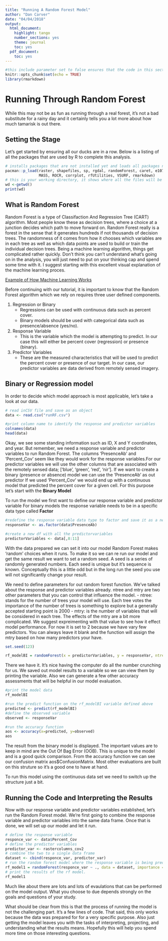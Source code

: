 ---
title: "Running A Random Forest Model"
author: "Dan Carver"
date: "04/04/2018"
output:
  html_document:
    highlight: tango
    number_sections: yes
    theme: journal
    toc: yes
  pdf_document:
    toc: yes
---

```{r setup, include=FALSE}
#this include parameter set to false ensures that the code in this section is not shown in the final product.
knitr::opts_chunk$set(echo = TRUE)
library(rmarkdown)
```


# Running Through Random Forest
While this may not be as fun as running through a real forest, it's not a bad substitute for a rainy day and it certainly tells you a lot more about how much tamarisk is out there.

## Setting the Stage
Let's get started by ensuring all our ducks are in a row. Below is a listing of all the packages that are used by R to complete this analysis.

```{r}
# installs packages that are not installed yet and loads all packages needed
pacman::p_load(raster, shapefiles, sp, rgdal, randomForest, caret, e1071,
               MASS, ROCR, corrplot, rfUtilities, VSURF, rmarkdown)
# this is your working directory, it shows where all the files will be stored
wd <-getwd()
print(wd)
```

## What is Random Forest
Random Forest is a type of Classifaction And Regression Tree (CART) algorithm. Most people know these as decision trees, where a choice at a junction decides which path to move forward on. Random Forest really is a forest in the sense that it generates hundreds if not thousands of decision trees. The randomness of it comes from how it chooses which variables are in each tree as well as which data points are used to build or train the individual decision trees. Being a machine learning algorithm, things get complicated rather quickly. Don't think you can't understand what's going on in the analysis, you will just need to put on your thinking cap and spend some time with it. I suggest starting with this excellent visual explanation of the machine learning proces.

[Example of How Machine Learning Works](http://www.r2d3.us/visual-intro-to-machine-learning-part-1/)

Before continuing with our tutorial, it is important to know that the Random Forest algorithm which we rely on requires three user defined components.

1. Regression or Binary
    + Regressions can be used with continuous data such as percent  cover.
    + Binary models should be used with categorical data such as presence/absence (yes/no).
2. Response Variable
    + This is the variable which the model is attempting to predict. In our case this will either be percent cover (regression) or presence (binary).
3. Predictor Variables
    + These are the measured characteristics that will be used to predict the percent cover or presence of our target. In our case, our predictor variables are data derived from remotely sensed imagery.


## Binary or Regression model
In order to decide which model approach is most applicable, let's take a look at our data.

```{r}

# read inCSV file and save as an object
data <- read.csv("runRF.csv")

#print column name to identify the response and predictor variables
colnames(data)
head(data)

```

Okay, we see some standing information such as ID, X and Y coordinates, and year. But remember, we need a response variable and predictor variables to run Random Forest. The columns 'PresenceAb' and 'Percent_Cov' seem like they would work for the response variables.For our predictor variables we will use the other columns that are associated with the remotely sensed data; ['blue', 'green', 'red', 'nir'].
If we want to create a binary (presence or absence) model we can use the 'PresenceAb' as out predictor
If we used 'Percent_Cov' we would end up with a continuous model that predicted the percent cover for a given cell.
For this purpose let's start with the **Binary Model**


To run the model we first want to define our response variable and predictor variable
For binary models the response variable needs to be in a specific data type called **Factor**

```{r}

#redefine the response variable data type to factor and save it as a new dataframe
responseVar <- as.factor(data$PresenceAb)

#create a new df with all the predictorvariables
predictorVariables <- data[,8:11]

```
With the data prepared we can set it into our model
Random Forest makes 'random' choices when it runs. To make it so we can re run our model and get the same result we want to set a random seed. A seed is a series of randomly generated numbers. Each seed is unique but it's sequence is known. Conceptually this is a little odd but in the long run the seed you use  will not significantly change your result.

We need to define parameters for out random forest function. We've talked about the response and predictor variables already. ntree and mtry are two other parameters that you can control that influence the model.
- ntree: stands for the number of trees your model will use. Each tree votes the importance of the number of trees is something to explore but a generally accepted starting point is 2000
- mtry: is the number of variables that will be considered in each tree. The effects of the mtry are a bit more complicated. We suggest expreimenting with that value to see how it effect model performance. For now it is set to 2 because we have vary few predictors. You can always leave it blank and the function will assign the mtry based on how many predictors your have.

```{r}

set.seed(123)

rf_modelBI = randomForest(x = predictorVariables, y = responseVar, ntree = 2000, mtry = 2)

```

There we have it. It's nice having the computer do all the number crunching for us.
We saved out model results to a variable so we can view them by printing the variable.
Also we can generate a few other accuracy assessments that will be helpful in our model evaluation.

```{r}
#print the model data
rf_modelBI

#run the predict function on the rf_modelBI variable defined above
predicted <- predict(rf_modelBI)
#define the observed variable
observed <- responseVar

#run the accuracy function
aos <- accuracy(x=predicted, y=observed)
aos
```

The result from the binary model is displayed. The important values are to keep in mind are the Out Of Bag Error (OOB). This is unique to the model and is a good quick comparison. From the accuracy function we can see our confusion matrix aos$ConfusionMatrix. Most other evaluations are built on this struture so it's a good one to have at hand.


To run this model using the continuous data set we need to switch up the structure just a bit.


## Running the Code and Interpreting the Results

Now with our response variable and predictor variables established, let's run the Random Forest model.
We're first going to combine the response variable and predictor variables into the same data frame. Once that is done, we will set up our model and let it run.
```{r fig.cap = "Results of the regression random forest model. These values are useful for comparing values across multiple models when testing model input or parameters."}
# define the response variable
responce_var <- data$Percent_Cov
# define the predictor variables
predictor_var <- rastercolumns_cov2
# combine the two to a single data frame
dataset <- cbind(responce_var, predictor_var)
# run the random forest model where the response variable is being predicted # by all other variables within the data frame "dataset"
rf_model1 = randomForest(responce_var ~ ., data = dataset, importance = TRUE)
# print the results of the rf model.
rf_model1

```

Much like about there are lots and lots of evaulations that can be performed on the model output. What you choose to due depends strongly on the goals and questions of your study.

What should be clear from this is that the process of running the model is not the challenging part. It's a few lines of code. That said, this only works because the data was prepared for for a very specific purpose. Also just getting the model leaves you with the tasks of interpreting, projecting, and understanding what the results means. Hopefully this will help you spend more time on those interesting questions.
